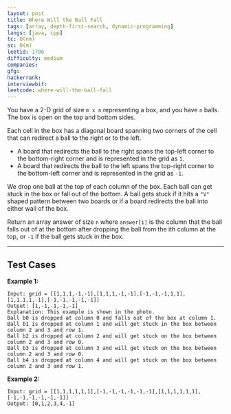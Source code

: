 ```yaml
---
layout: post
title: Where Will the Ball Fall
tags: [array, depth-first-search, dynamic-programming]
langs: [java, cpp]
tc: O(nm)
sc: O(m)
leetid: 1706
difficulty: medium
companies: 
gfg: 
hackerrank: 
interviewbit: 
leetcode: where-will-the-ball-fall
---
```


You have a 2-D grid of size `m x n` representing a box, and you have `n` balls. The box is open on the top and bottom sides.

Each cell in the box has a diagonal board spanning two corners of the cell that can redirect a ball to the right or to the left.
- A board that redirects the ball to the right spans the top-left corner to the bottom-right corner and is represented in the grid as `1`. 
- A board that redirects the ball to the left spans the top-right corner to the bottom-left corner and is represented in the grid as `-1`.

We drop one ball at the top of each column of the box. 
Each ball can get stuck in the box or fall out of the bottom. 
A ball gets stuck if it hits a `"V"` shaped pattern between two boards or if a board redirects the ball into either wall of the box.

Return an array answer of size `n` where `answer[i]` is the column that the ball falls out of at the bottom after dropping the ball from the ith column at the top, 
or `-1` if the ball gets stuck in the box.

---

## Test Cases

<MdxImage src="code/ball.jpeg" alt="Ball" />

**Example 1:** 
```
Input: grid = [[1,1,1,-1,-1],[1,1,1,-1,-1],[-1,-1,-1,1,1],[1,1,1,1,-1],[-1,-1,-1,-1,-1]]
Output: [1,-1,-1,-1,-1]
Explanation: This example is shown in the photo.
Ball b0 is dropped at column 0 and falls out of the box at column 1.
Ball b1 is dropped at column 1 and will get stuck in the box between column 2 and 3 and row 1.
Ball b2 is dropped at column 2 and will get stuck on the box between column 2 and 3 and row 0.
Ball b3 is dropped at column 3 and will get stuck on the box between column 2 and 3 and row 0.
Ball b4 is dropped at column 4 and will get stuck on the box between column 2 and 3 and row 1.
```

**Example 2:** 
```
Input: grid = [[1,1,1,1,1,1],[-1,-1,-1,-1,-1,-1],[1,1,1,1,1,1],[-1,-1,-1,-1,-1,-1]]
Output: [0,1,2,3,4,-1]
```